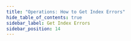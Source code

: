 ```yaml
---
title: "Operations: How to Get Index Errors"
hide_table_of_contents: true
sidebar_label: Get Index Errors
sidebar_position: 14
---
```





<LanguageSwitcher supportedLanguages={supportedLanguages} />

<LanguageContent language="csharp">
   <GetIndexErrorsCsharp />
</LanguageContent>

<LanguageContent language="java">
   <GetIndexErrorsJava />
</LanguageContent>


<!---
### Indexes
- [What are Indexes](../../../../indexes/what-are-indexes)
- [Creating and Deploying Indexes](../../../../indexes/creating-and-deploying)
- [Debugging Index Errors](../../../../indexes/troubleshooting/debugging-index-errors)

### Server
- [Index Administration](../../../../server/administration/index-administration)

### Operations
- [How to Reset Index](../../../../client-api/operations/maintenance/indexes/reset-index)


-->